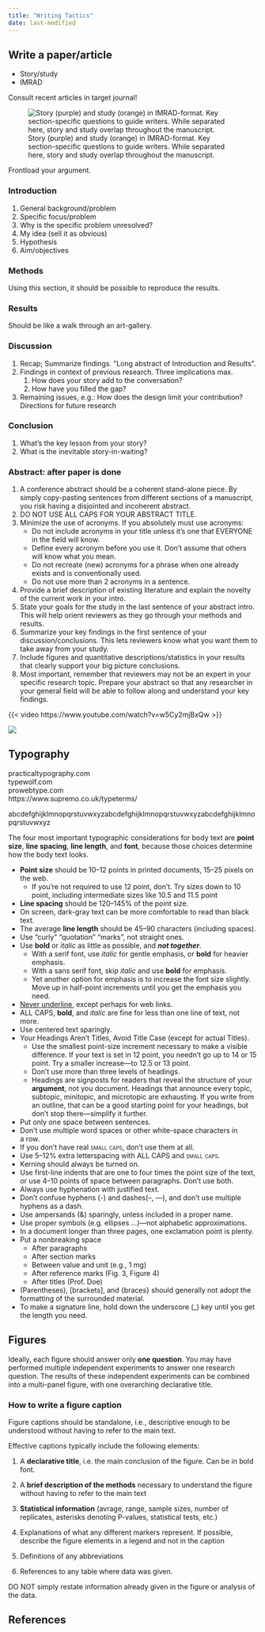 ```yaml
---
title: "Writing Tactics"
date: last-modified
---
```


:::{.callout-caution title="Under construction"}
:::

## Write a paper/article

* Story/study
* IMRAD

Consult recent articles in target journal!

![Story (purple) and study (orange) in IMRAD-format. Key section-specific questions to guide writers. While separated here, story and study overlap throughout the manuscript.](images/writing.png)

Frontload your argument.

### Introduction

1. General background/problem
2. Specific focus/problem
3. Why is the specific problem unresolved?
4. My idea (sell it as obvious)
5. Hypothesis
6. Aim/objectives

### Methods

Using this section, it should be possible to reproduce the results.

### Results

Should be like a walk through an art-gallery.

### Discussion

1. Recap; Summarize findings. ”Long abstract of Introduction and Results”.
2. Findings in context of previous research. Three implications max.
    1. How does your story add to the conversation?
    2. How have you filled the gap?
3. Remaining issues, e.g.: How does the design limit your contribution? Directions for future research

### Conclusion

1. What’s the key lesson from your story?
2. What is the inevitable story-in-waiting?

### Abstract: after paper is done

1. A conference abstract should be a coherent stand-alone piece. By simply copy-pasting sentences from different sections of a manuscript, you risk having a disjointed and incoherent abstract.
2. DO NOT USE ALL CAPS FOR YOUR ABSTRACT TITLE.
3. Minimize the use of acronyms. If you absolutely must use acronyms:
    * Do not include acronyms in your title unless it’s one that EVERYONE in the field will know.
    * Define every acronym before you use it. Don't assume that others will know what you mean.
    * Do not recreate (new) acronyms for a phrase when one already exists and is conventionally used.
    * Do not use more than 2 acronyms in a sentence.
4. Provide a brief description of existing literature and explain the novelty of the current work in your intro.
5. State your goals for the study in the last sentence of your abstract intro. This will help orient reviewers as they go through your methods and results.
6. Summarize your key findings in the first sentence of your discussion/conclusions. This lets reviewers know what you want them to take away from your study.
7. Include figures and quantitative descriptions/statistics in your results that clearly support your big picture conclusions.
8. Most important, remember that reviewers may not be an expert in your specific research topic. Prepare your abstract so that any researcher in your general field will be able to follow along and understand your key findings.

{{< video https://www.youtube.com/watch?v=w5Cy2mjBxQw >}}

![](images/nature-abstract.jpeg)

## Typography

practicaltypography.com  
typewolf.com  
prowebtype.com  
https://www.supremo.co.uk/typeterms/  

abcdefghijklmnopqrstuvwxyzabcdefghijklmnopqrstuvwxyzabcdefghijklmnopqrstuvwxyz

The four most important typographic considerations for body text are **point size**, **line spacing**, **line length**, and **font**, because those choices determine how the body text looks.

* **Point size** should be 10--12 points in printed documents, 15--25 pixels on the web.
  * If you’re not required to use 12 point, don’t.
  Try sizes down to 10 point, including intermediate sizes like 10.5 and 11.5 point
* **Line spacing** should be 120--145% of the point size.
* On screen, dark-gray text can be more comfortable to read than black text.
* The average **line length** should be 45--90 characters (including spaces).
* Use "curly" "quotation" "marks", not straight ones.
* Use **bold** or *italic* as little as possible, and ***not together***.
  * With a serif font, use *italic* for gentle emphasis, or **bold** for heavier emphasis.
  * With a sans serif font, skip *italic* and use **bold** for emphasis.
  * Yet another option for emphasis is to increase the font size slightly.
  Move up in half-point increments until you get the emphasis you need.
* [Never underline]{.underline}, except perhaps for web links.
* ALL CAPS, **bold**, and *italic* are fine for less than one line of text, not more.
* Use centered text sparingly.
* Your Headings Aren’t Titles, Avoid Title Case (except for actual Titles).
  * Use the smallest point-size increment necessary to make a visible difference.
  If your text is set in 12 point, you needn’t go up to 14 or 15 point.
  Try a smaller increase---to 12.5 or 13 point.
  * Don't use more than three levels of headings.
  * Headings are signposts for readers that reveal the structure of your **argument**, not you document.
  Headings that announce every topic, subtopic, minitopic, and microtopic are exhausting.
  If you write from an outline, that can be a good starting point for your headings, but don’t stop there---simplify it further.
* Put only one space between sentences.
* Don’t use multiple word spaces or other white-space characters in a row.
* If you don’t have real [small caps]{.smallcaps}, don’t use them at all.
* Use 5--12% extra letterspacing with ALL CAPS and [small caps]{.smallcaps}.
* Kerning should always be turned on.
* Use first-line indents that are one to four times the point size of the text, or use 4--10 points of space between paragraphs. Don’t use both.
* Always use hyphenation with justified text.
* Don’t confuse hyphens (-) and dashes(--, ---), and don’t use multiple hyphens as a dash.
* Use ampersands (&) sparingly, unless included in a proper name.
* Use proper symbols (e.g. ellipses ...)---not alphabetic approximations.
* In a document longer than three pages, one exclamation point is plenty.
* Put a nonbreaking space
  * After paragraphs
  * After section marks
  * Between value and unit (e.g., 1 mg)
  * After reference marks (Fig. 3, Figure 4)
  * After titles (Prof. Doe)
* (Parentheses), [brackets], and {braces} should generally not adopt the formatting of the surrounded material.
* To make a signature line, hold down the underscore (_) key until you get the length you need.

## Figures

Ideally, each figure should answer only **one question**.
You may have performed multiple independent experiments to answer one research question.
The results of these independent experiments can be combined into a multi-panel figure, with one overarching declarative title.

### How to write a figure caption

Figure captions should be standalone, i.e., descriptive enough to be understood without having to refer to the main text.

Effective captions typically include the following elements:


1. A **declarative title**, i.e. the main conclusion of the figure. Can be in bold font.

2. A **brief description of the methods** necessary to understand the figure without having to refer to the main text

3. **Statistical information** (avrage, range, sample sizes, number of replicates, asterisks denoting P-values, statistical tests, etc.)

4. Explanations of what any different markers represent. If possible, describe the figure elements in a legend and not in the caption

5. Definitions of any abbreviations

6. References to any table where data was
given.

DO NOT simply restate information already given in the figure or analysis of the data.

## References

::: {#refs}
:::
